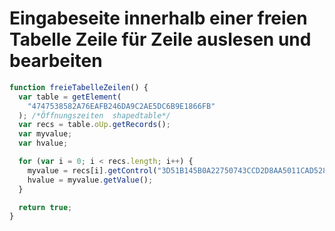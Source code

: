 # Eingabeseite innerhalb einer freien Tabelle Zeile für Zeile auslesen und bearbeiten

```js
function freieTabelleZeilen() {
  var table = getElement(
    "4747538582A76EAFB246DA9C2AE5DC6B9E1866FB"
  ); /*Öffnungszeiten  shapedtable*/
  var recs = table.oUp.getRecords();
  var myvalue;
  var hvalue;

  for (var i = 0; i < recs.length; i++) {
    myvalue = recs[i].getControl("3D51B145B0A22750743CCD2D8AA5011CAD5287C8"); // GUID des Feldes
    hvalue = myvalue.getValue();
  }

  return true;
}
```

